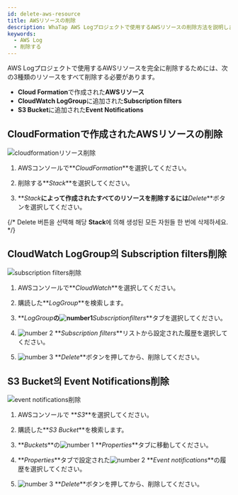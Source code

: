 ```yaml
---
id: delete-aws-resource
title: AWSリソースの削除
description: WhaTap AWS Logプロジェクトで使用するAWSリソースの削除方法を説明します。
keywords:
  - AWS Log
  - 削除する
---
```



AWS Logプロジェクトで使用するAWSリソースを完全に削除するためには、次の3種類のリソースをすべて削除する必要があります。

- **Cloud Formation**で作成された**AWSリソース**
- **CloudWatch LogGroup**に追加された**Subscription filters**
- **S3 Bucket**に追加された**Event Notifications**

## CloudFormationで作成されたAWSリソースの削除

![cloudformationリソース削除](/img/aws-log-cloudformation-resource.png)

1. AWSコンソールで**_CloudFormation_**を選択してください。

2. 削除する**_Stack_**を選択してください。

3. **_Stack_**によって作成されたすべてのリソースを削除するには**_Delete_**ボタンを選択してください。

{/* Delete 버튼을 선택해 해당 **Stack**에 의해 생성된 모든 자원들 한 번에 삭제하세요. */}

## CloudWatch LogGroup의 Subscription filters削除

![subscription filters削除](/img/aws-log-delete-subscription-filter.png)

1. AWSコンソールで**_CloudWatch_**を選択してください。 

2. 購読した**_LogGroup_**を検索します。

3. **_LogGroup_**の![number1](/img/number-01.png)**_Subscriptionfilters_**タブを選択してください。 

4. ![number 2](/img/number-02.png) **_Subscription filters_**リストから設定された履歴を選択してください。 

5. ![number 3](/img/number-03.png) **_Delete_**ボタンを押してから、削除してください。

## S3 Bucket의 Event Notifications削除

![event notifications削除](/img/aws-log-delete-event-notification.png)

1. AWSコンソールで **_S3_**を選択してください。 

2. 購読した**_S3 Bucket_**を検索します。

3. **_Buckets_**の![number 1](/img/number-01.png) **_Properties_**タブに移動してください。 

4. **_Properties_**タブで設定された![number 2](/img/number-02.png) **_Event notifications_**の履歴を選択してください。 

5. ![number 3](/img/number-03.png) **_Delete_**ボタンを押してから、削除してください。
